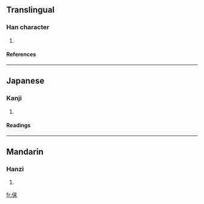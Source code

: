 {{see|倈}}

==Translingual==
===Han character===
{{Han char|rad=人|as=07|sn=9|four=|canj=人木廿 (ODT)}}
# {{defn|Han}}
====References====
{{Han ref|kx=0106.041|hdz=10158.081|uh=4FEB|ud=20459}}
----
==Japanese==
===Kanji===
{{ja-kanji|grade=|rs=人07}}
# {{defn|Japanese}} 
====Readings====
{{ja-readings|on=[[らい]] (rai)|kun=}}
----
==Mandarin==
===Hanzi===
{{cmn-hanzi|tra=倈|pin=[[lái]] (lai2)|wg=lai<sup>2</sup>}}
# {{defn|Mandarin}}

[[fr:俫]]